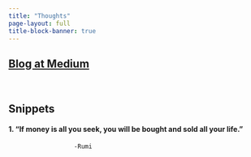 ```yaml
---
title: "Thoughts"
page-layout: full
title-block-banner: true
---
```



## [Blog at Medium](https://nistar.medium.com){target="_blank"}

\

##  Snippets

#### 1. "If money is all you seek, you will be bought and sold all your life. "
                      -Rumi
